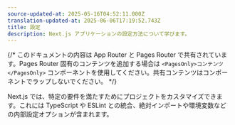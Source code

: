 ```yaml
---
source-updated-at: 2025-05-16T04:52:11.000Z
translation-updated-at: 2025-06-06T17:19:52.743Z
title: 設定
description: Next.js アプリケーションの設定方法について学びます。
---
```


{/* このドキュメントの内容は App Router と Pages Router で共有されています。Pages Router 固有のコンテンツを追加する場合は `<PagesOnly>コンテンツ</PagesOnly>` コンポーネントを使用してください。共有コンテンツはコンポーネントでラップしないでください。 */}

Next.js では、特定の要件を満たすためにプロジェクトをカスタマイズできます。これには TypeScript や ESLint との統合、絶対インポートや環境変数などの内部設定オプションが含まれます。